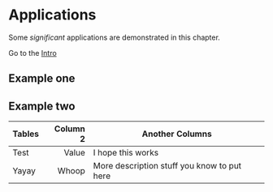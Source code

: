 # Applications

Some _significant_ applications are demonstrated in this chapter.

Go to the [Intro](\#intro)

## Example one

## Example two

| Tables | Column 2 | Another Columns |
| ------ | --------:| --------------- |
| Test   | Value    | I hope this works |
| Yayay  | Whoop    | More description stuff you know to put here |